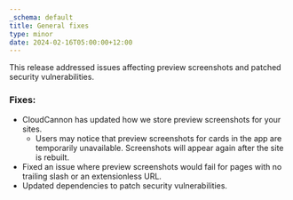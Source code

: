 ```yaml
---
_schema: default
title: General fixes
type: minor
date: 2024-02-16T05:00:00+12:00
---
```

This release addressed issues affecting preview screenshots and patched security vulnerabilities.

### Fixes:

* CloudCannon has updated how we store preview screenshots for your sites.
  * Users may notice that preview screenshots for cards in the app are temporarily unavailable. Screenshots will appear again after the site is rebuilt.
* Fixed an issue where preview screenshots would fail for pages with no trailing slash or an extensionless URL.
* Updated dependencies to patch security vulnerabilities.